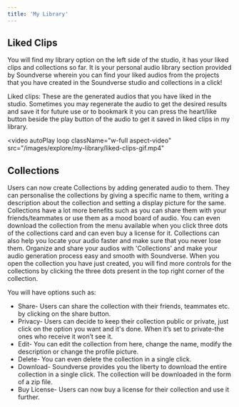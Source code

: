 ```yaml
---
title: 'My Library'
---
```

## Liked Clips

You will find my library option on the left side of the studio, it has your liked clips and collections so far. It is your personal audio library section provided by Soundverse wherein you can find your liked audios from the projects that you have created in the Soundverse studio and collections in a click!

Liked clips: These are the generated audios that you have liked in the studio. Sometimes you may regenerate the audio to get the desired results and save it for future use or to bookmark it you can press the heart/like button beside the play button of the audio to get it saved in liked clips in my library.

<video
  autoPlay
  loop
  className="w-full aspect-video"
  src="/images/explore/my-library/liked-clips-gif.mp4"
></video>

## Collections

Users can now create Collections by adding generated audio to them. They can personalise the collections by giving a specific name to them, writing a description about the collection and setting a display picture for the same. Collections have a lot more benefits such as you can share them with your friends/teammates or use them as a mood board of audio.
You can even download the collection from the menu available when you click three dots of the collections card and can even buy a license for it.  Collections can also help you locate your audio faster and make sure that you never lose them. Organize and share your audios with 'Collections' and make your audio generation process easy and smooth with Soundverse.
When you open the collection you have just created, you will find more controls for the collections by clicking the three dots present in the top right corner of the collection. 

You will have options such as:
* Share- Users can share the collection with their friends, teammates etc. by clicking on the share button.
* Privacy- Users can decide to keep their collection public or private, just click on the option you want and it's done. When it’s set to private-the ones who receive it won’t see it.
* Edit- You can edit the collection from here, change the name, modify the description or change the profile picture. 
* Delete- You can even delete the collection in a single click.
* Download- Soundverse provides you the liberty to download the entire collection in a single click. The collection will be downloaded in the form of a zip file. 
* Buy License- Users can now buy a license for their collection and use it further.

